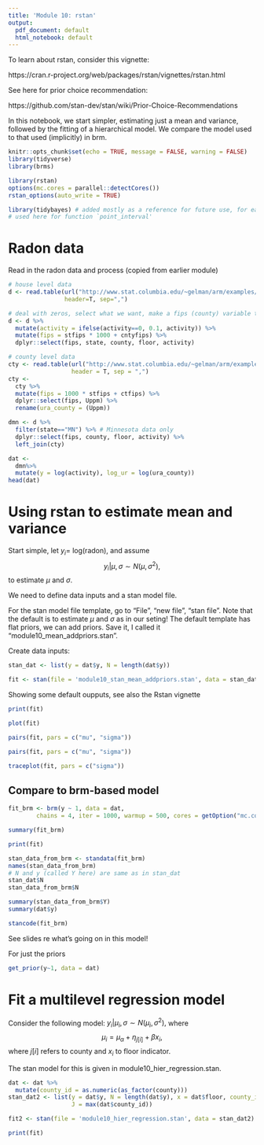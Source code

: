 ```yaml
---
title: 'Module 10: rstan'
output:
  pdf_document: default
  html_notebook: default
---
```



To learn about rstan, consider this vignette: 

https://cran.r-project.org/web/packages/rstan/vignettes/rstan.html

See here for prior choice recommendation:

https://github.com/stan-dev/stan/wiki/Prior-Choice-Recommendations

In this notebook, we start simpler, estimating just a mean and variance, followed by the fitting of a hierarchical model. 
We compare the model used to that used (implicitly) in brm.


```r
knitr::opts_chunk$set(echo = TRUE, message = FALSE, warning = FALSE)
library(tidyverse)
library(brms)

library(rstan)
options(mc.cores = parallel::detectCores())
rstan_options(auto_write = TRUE)

library(tidybayes) # added mostly as a reference for future use, for easier manipulation of posterior samples. 
# used here for function `point_interval'
```


# Radon data
Read in the radon data and process (copied from earlier module)
```r
# house level data
d <- read.table(url("http://www.stat.columbia.edu/~gelman/arm/examples/radon/srrs2.dat"), 
                header=T, sep=",")

# deal with zeros, select what we want, make a fips (county) variable to match on 
d <- d %>% 
  mutate(activity = ifelse(activity==0, 0.1, activity)) %>% 
  mutate(fips = stfips * 1000 + cntyfips) %>%   
  dplyr::select(fips, state, county, floor, activity)

# county level data
cty <- read.table(url("http://www.stat.columbia.edu/~gelman/arm/examples/radon/cty.dat"), 
                  header = T, sep = ",")
cty <- 
  cty %>% 
  mutate(fips = 1000 * stfips + ctfips) %>% 
  dplyr::select(fips, Uppm) %>%
  rename(ura_county = (Uppm))

dmn <- d %>% 
  filter(state=="MN") %>% # Minnesota data only
  dplyr::select(fips, county, floor, activity) %>% 
  left_join(cty) 

dat <- 
  dmn%>%
  mutate(y = log(activity), log_ur = log(ura_county))
head(dat)
```



# Using rstan to estimate mean and variance 

Start simple, let $y_i =$ log(radon), and assume 
$$y_i|\mu, \sigma \sim N(\mu, \sigma^2),$$
to estimate $\mu$ and $\sigma$.

We need to define data inputs and a stan model file.

For the stan model file template, go to "File", "new file", "stan file".
Note that the default is to estimate $\mu$ and $\sigma$ as in our seting!
The default template has flat priors, we can add priors.
Save it, I called it "module10_mean_addpriors.stan".

Create data inputs: 
```r
stan_dat <- list(y = dat$y, N = length(dat$y))
```


```r
fit <- stan(file = 'module10_stan_mean_addpriors.stan', data = stan_dat)
```

Showing some default oupputs, see also the Rstan vignette

```r
print(fit)
```


```r
plot(fit)
```

```r
pairs(fit, pars = c("mu", "sigma"))
```

```r
pairs(fit, pars = c("mu", "sigma"))
```


```r
traceplot(fit, pars = c("sigma"))
```



## Compare to brm-based model

```r
fit_brm <- brm(y ~ 1, data = dat,
        chains = 4, iter = 1000, warmup = 500, cores = getOption("mc.cores", 4))
```


```r
summary(fit_brm)
```

```r
print(fit)
```

```r
stan_data_from_brm <- standata(fit_brm)
names(stan_data_from_brm)
# N and y (called Y here) are same as in stan_dat
stan_dat$N
stan_data_from_brm$N

```

```r
summary(stan_data_from_brm$Y)
summary(dat$y)
```

```r
stancode(fit_brm)
```


See slides re what's going on in this model!

For just the priors
```r
get_prior(y~1, data = dat)
```

# Fit a multilevel regression model 

Consider the following model: $y_i|\mu_i, \sigma \sim N(\mu_i, \sigma^2),$ where
$$\mu_i = \mu_{\alpha} + \eta_{j[i]} + \beta x_i,$$
where $j[i]$ refers to county and $x_i$ to floor indicator.

The stan model for this is given in module10_hier_regression.stan. 

```r
dat <- dat %>%
  mutate(county_id = as.numeric(as_factor(county)))
stan_dat2 <- list(y = dat$y, N = length(dat$y), x = dat$floor, county_id = dat$county_id, 
                  J = max(dat$county_id))
```


```r
fit2 <- stan(file = 'module10_hier_regression.stan', data = stan_dat2)
```

```r
print(fit)
```


